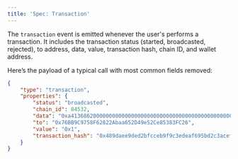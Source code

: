 ```yaml
---
title: 'Spec: Transaction'
---
```


The `transaction` event is emitted whenever the user's performs a transaction.
It includes the transaction status (started, broadcasted, rejected), to address, data, value, transaction hash, chain ID, and wallet address.

Here’s the payload of a typical call with most common fields removed:

```json
{
    "type": "transaction",
    "properties": {
        "status": "broadcasted",
        "chain_id": 84532,
        "data": "0xa4136862000000000000000000000000000000000000000000000000000000000000002000000000000000000000000000000000000000000000000000000000000000086173646661647366000000000000000000000000000000000000000000000000",
        "to": "0x76BB9C9758F62822Abaa652D49e52Ce85383FC26",
        "value": "0x1",
        "transaction_hash": "0x489daee9ded2bfcceb9f9c3edeaf695bd2c3acef0dfb7558e461b2aba59378ba"
    }
}
```

